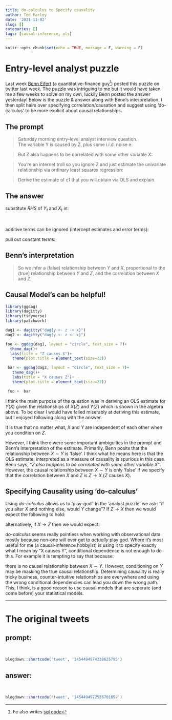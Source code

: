 ```yaml
---
title: do-calculus to Specify causality
author: Ted Farley
date: '2021-11-02'
slug: []
categories: []
tags: [causal-inference, ols]
---
```


```r
knitr::opts_chunk$set(echo = TRUE, message = F, warning = F)
```

# Entry-level analyst puzzle 

Last week [Benn Eifert](https://twitter.com/bennpeifert) (a quantitative-finance guy[^1]) posted this puzzle on twitter last week. The puzzle was intriguing to me but it would have taken me a few weeks to solve on my own, luckily Benn posted the answer yesterday! Below is the puzzle & answer along with Benn's interpretation. I then split hairs over specifying correlation/causation and suggest using 'do-calculus' to be more explicit about causal relationships. 

## The prompt  

>Saturday morning entry-level analyst interview question.  
The variable Y is caused by Z, plus some i.i.d. noise e:

\begin{align*}
Y_{t} & = a_{0} + a_{1}Z_{t} + e_{t} \\
\end{align*}

>But Z also happens to be correlated with some other variable X: 

\begin{align*}
X_{t} & = b_{0} + b_{1}Z_{t} + f_{t}
\end{align*}


>You're an internet troll so you ignore Z and just estimate the univariate relationship via ordinary least squares regression: 

\begin{align*}
Y_{t} & = c_{0} + c_{1}X_{t} + g_{t}
\end{align*}  

> Derive the estimate of c1 that you will obtain via OLS and explain.


## The answer

substitute $RHS$ of $Y_{t}$ and $X_{t}$ in:

</br>  


\begin{align*}
  \hat{c}_{1} & = \frac{\hat{cov}(a_{0} + a_{1}Z_{t} + e_{t}, b_{0} + b_{1}Z_{t} + f_{t})}{\hat{var}(X_{t})}  
\end{align*}  

additive terms can be ignored (intercept estimates and error terms):

\begin{align*}
  \hat{c}_{1} & = \frac{\hat{cov}(a_{1}Z_{t},b_{1}Z_{t})}{\hat{var}(X_{t})}  
\end{align*}  

pull out constant terms:  

\begin{align*}
  \hat{c}_{1} & = b_{1} * a_{1}\frac{\hat{cov}(Z_{t}, Z_{t})}{\hat{var}(X_{t})} 
\end{align*} 

\begin{align*} 
   \hat{c}_{1} & = b_{1} * a_{1}\frac{\hat{var}(Z_{t})}{\hat{var}(X_{t})}
\end{align*}  

## Benn's interpretation  

>So we infer a (false) relationship between $Y$ and $X$, proportional to the (true) relationship between $Y$ and $Z$, and the correlation between $X$ and $Z$.

## Causal Model's can be helpful!  

```r

library(ggdag)
library(dagitty)
library(tidyverse)
library(patchwork) 

dag1 <- dagitty("dag{y <- z -> x}")
dag2 <- dagitty("dag{y <- z <- x}")

foo <- ggdag(dag1, layout = "circle", text_size = 7)+
  theme_dag()+
  labs(title = "Z causes X")+
   theme(plot.title = element_text(size=22))

 bar <- ggdag(dag2, layout = "circle", text_size = 7)+
   theme_dag()+
   labs(title = "X causes Z")+
   theme(plot.title = element_text(size=22))

 foo +  bar

```


I think the main purpose of the question was in deriving an OLS estimate for $Y(X)$ given the relationships of $X(Z)$ and $Y(Z)$ which is shown in the algebra above. To be clear I would have failed miserably at deriving this estimate, but I enjoyed following along with the answer.  

It is true that no matter what, $X$ and $Y$ are independent of each other when you condition on $Z$.

\begin{align*}
  E[Y | Z, X] = E[Y | Z]
\end{align*}  


However, I think there were some important ambiguities in the prompt and Benn's interpretation of the estimate. Primarily, Benn posits that the relationship between $X \sim Y$ is 'false'. I think what he means here is that the OLS estimate, interpreted as a measure of causality is spurious in this case. Benn says, *"Z also happens to be correlated with some other variable X"*. However, the causal relationship between $X \sim Y$ is only 'false' if we specify that the correlation between $X$ and $Z$ is $Z \rightarrow X$ ($Z$ causes $X$).  

## Specifying Causality using 'do-calculus'

Using *do-calculus* allows us to 'play-god'. In the 'analyst puzzle' we ask: "if you alter $X$ and nothing else, would $Y$ change"? If $Z \rightarrow X$ then we would expect the following to hold:

\begin{align*}
  E[Y | do(X = x_{0})] = E[Y | do(X = x_{1})]
\end{align*} 

alternatively, if $X \rightarrow Z$ then we would expect:

\begin{align*}
E[Y | do(X = x_{0})] \neq E[Y | do(X = x_{1})]
\end{align*}  


*do-calculus* seems really pointless when working with observational data mostly because non-one will ever get to *actually* play god. Where it's most useful for me (a causal-inference hobbyist) is using it to specify exactly what I mean by "X causes Y", conditional dependence is not enough to do this. For example it is tempting to say that because:

\begin{align*}
  E[Y | Z, X] = E[Y | Z]
\end{align*} 

there is no causal relationship between $X \sim Y$. However, conditioning on $Y$ may be masking the true causal relationship. Determining causality is really tricky business, counter-intuitive relationships are everywhere and using the wrong conditional dependencies can lead you down the wrong path. This, I think, is a good reason to use causal models that are seperate (and come before) your statistical models. 

------------

# The original tweets

## prompt: 
</br>  

```r
blogdown::shortcode('tweet', '1454494974238625795')
```

## answer:  
</br> 

```r
blogdown::shortcode('tweet', '1454494972556701699')
```

  
[^1]: he also writes [sql code](https://twitter.com/bennpeifert/status/1453003455325421583?s=20) 


